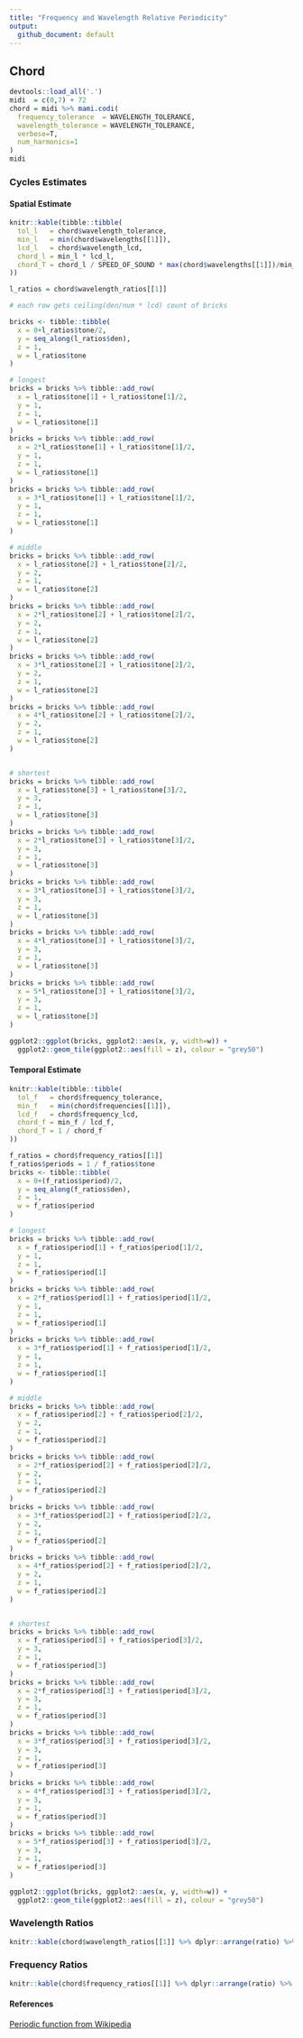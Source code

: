 ```yaml
---
title: "Frequency and Wavelength Relative Periodicity"
output:
  github_document: default
---
```


## Chord

```r
devtools::load_all('.')
midi  = c(0,7) + 72
chord = midi %>% mami.codi(
  frequency_tolerance  = WAVELENGTH_TOLERANCE,
  wavelength_tolerance = WAVELENGTH_TOLERANCE,
  verbose=T,
  num_harmonics=1
)
midi
```

### Cycles Estimates

#### Spatial Estimate
```r
knitr::kable(tibble::tibble(
  tol_l   = chord$wavelength_tolerance,
  min_l   = min(chord$wavelengths[[1]]),
  lcd_l   = chord$wavelength_lcd,
  chord_l = min_l * lcd_l,
  chord_T = chord_l / SPEED_OF_SOUND * max(chord$wavelengths[[1]])/min_l
))
```

```r
l_ratios = chord$wavelength_ratios[[1]]

# each row gets ceiling(den/num * lcd) count of bricks

bricks <- tibble::tibble(
  x = 0+l_ratios$tone/2,
  y = seq_along(l_ratios$den),
  z = 1,
  w = l_ratios$tone
)

# longest
bricks = bricks %>% tibble::add_row(
  x = l_ratios$tone[1] + l_ratios$tone[1]/2,
  y = 1,
  z = 1,
  w = l_ratios$tone[1]
)
bricks = bricks %>% tibble::add_row(
  x = 2*l_ratios$tone[1] + l_ratios$tone[1]/2,
  y = 1,
  z = 1,
  w = l_ratios$tone[1]
)
bricks = bricks %>% tibble::add_row(
  x = 3*l_ratios$tone[1] + l_ratios$tone[1]/2,
  y = 1,
  z = 1,
  w = l_ratios$tone[1]
)

# middle
bricks = bricks %>% tibble::add_row(
  x = l_ratios$tone[2] + l_ratios$tone[2]/2,
  y = 2,
  z = 1,
  w = l_ratios$tone[2]
)
bricks = bricks %>% tibble::add_row(
  x = 2*l_ratios$tone[2] + l_ratios$tone[2]/2,
  y = 2,
  z = 1,
  w = l_ratios$tone[2]
)
bricks = bricks %>% tibble::add_row(
  x = 3*l_ratios$tone[2] + l_ratios$tone[2]/2,
  y = 2,
  z = 1,
  w = l_ratios$tone[2]
)
bricks = bricks %>% tibble::add_row(
  x = 4*l_ratios$tone[2] + l_ratios$tone[2]/2,
  y = 2,
  z = 1,
  w = l_ratios$tone[2]
)


# shortest
bricks = bricks %>% tibble::add_row(
  x = l_ratios$tone[3] + l_ratios$tone[3]/2,
  y = 3,
  z = 1,
  w = l_ratios$tone[3]
)
bricks = bricks %>% tibble::add_row(
  x = 2*l_ratios$tone[3] + l_ratios$tone[3]/2,
  y = 3,
  z = 1,
  w = l_ratios$tone[3]
)
bricks = bricks %>% tibble::add_row(
  x = 3*l_ratios$tone[3] + l_ratios$tone[3]/2,
  y = 3,
  z = 1,
  w = l_ratios$tone[3]
)
bricks = bricks %>% tibble::add_row(
  x = 4*l_ratios$tone[3] + l_ratios$tone[3]/2,
  y = 3,
  z = 1,
  w = l_ratios$tone[3]
)
bricks = bricks %>% tibble::add_row(
  x = 5*l_ratios$tone[3] + l_ratios$tone[3]/2,
  y = 3,
  z = 1,
  w = l_ratios$tone[3]
)
```

```r
ggplot2::ggplot(bricks, ggplot2::aes(x, y, width=w)) +
  ggplot2::geom_tile(ggplot2::aes(fill = z), colour = "grey50")
```

#### Temporal Estimate
```r
knitr::kable(tibble::tibble(
  tol_f   = chord$frequency_tolerance,
  min_f   = min(chord$frequencies[[1]]),
  lcd_f   = chord$frequency_lcd,
  chord_f = min_f / lcd_f,
  chord_T = 1 / chord_f
))
```

```r
f_ratios = chord$frequency_ratios[[1]]
f_ratios$periods = 1 / f_ratios$tone
bricks <- tibble::tibble(
  x = 0+(f_ratios$period)/2,
  y = seq_along(f_ratios$den),
  z = 1,
  w = f_ratios$period
)

# longest
bricks = bricks %>% tibble::add_row(
  x = f_ratios$period[1] + f_ratios$period[1]/2,
  y = 1,
  z = 1,
  w = f_ratios$period[1]
)
bricks = bricks %>% tibble::add_row(
  x = 2*f_ratios$period[1] + f_ratios$period[1]/2,
  y = 1,
  z = 1,
  w = f_ratios$period[1]
)
bricks = bricks %>% tibble::add_row(
  x = 3*f_ratios$period[1] + f_ratios$period[1]/2,
  y = 1,
  z = 1,
  w = f_ratios$period[1]
)

# middle
bricks = bricks %>% tibble::add_row(
  x = f_ratios$period[2] + f_ratios$period[2]/2,
  y = 2,
  z = 1,
  w = f_ratios$period[2]
)
bricks = bricks %>% tibble::add_row(
  x = 2*f_ratios$period[2] + f_ratios$period[2]/2,
  y = 2,
  z = 1,
  w = f_ratios$period[2]
)
bricks = bricks %>% tibble::add_row(
  x = 3*f_ratios$period[2] + f_ratios$period[2]/2,
  y = 2,
  z = 1,
  w = f_ratios$period[2]
)
bricks = bricks %>% tibble::add_row(
  x = 4*f_ratios$period[2] + f_ratios$period[2]/2,
  y = 2,
  z = 1,
  w = f_ratios$period[2]
)


# shortest
bricks = bricks %>% tibble::add_row(
  x = f_ratios$period[3] + f_ratios$period[3]/2,
  y = 3,
  z = 1,
  w = f_ratios$period[3]
)
bricks = bricks %>% tibble::add_row(
  x = 2*f_ratios$period[3] + f_ratios$period[3]/2,
  y = 3,
  z = 1,
  w = f_ratios$period[3]
)
bricks = bricks %>% tibble::add_row(
  x = 3*f_ratios$period[3] + f_ratios$period[3]/2,
  y = 3,
  z = 1,
  w = f_ratios$period[3]
)
bricks = bricks %>% tibble::add_row(
  x = 4*f_ratios$period[3] + f_ratios$period[3]/2,
  y = 3,
  z = 1,
  w = f_ratios$period[3]
)
bricks = bricks %>% tibble::add_row(
  x = 5*f_ratios$period[3] + f_ratios$period[3]/2,
  y = 3,
  z = 1,
  w = f_ratios$period[3]
)
```

```r
ggplot2::ggplot(bricks, ggplot2::aes(x, y, width=w)) +
  ggplot2::geom_tile(ggplot2::aes(fill = z), colour = "grey50")
```

### Wavelength Ratios

```r
knitr::kable(chord$wavelength_ratios[[1]] %>% dplyr::arrange(ratio) %>% dplyr::select(-pseudo_ratio))
```

### Frequency Ratios
```r
knitr::kable(chord$frequency_ratios[[1]] %>% dplyr::arrange(ratio) %>% dplyr::select(-pseudo_ratio))
```

#### References
[Periodic function from Wikipedia](https://en.wikipedia.org/wiki/Periodic_function)
